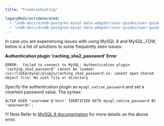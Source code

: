 ```yaml
---
title: "Troubleshooting"

legacyRedirectsGenerated:
  - "/edb-docs/d/edb-postgres-mysql-data-adapter/user-guides/user-guide/2.5.5/troubleshooting.html"
  - "/edb-docs/d/edb-postgres-mysql-data-adapter/user-guides/user-guide/latest/troubleshooting.html"
---
```


In case you are experiencing issues with using MySQL 8 and MySQL_FDW, below is a list of solutions to some frequently seen issues:

**Authentication plugin ‘caching_sha2_password’ Error**

```text
ERROR:  failed to connect to MySQL: Authentication plugin ‘caching_sha2_password’ cannot be loaded: /usr/lib64/mysql/plugin/caching_sha2_password.so: cannot open shared  object file: No such file or directory
```

Specify the authentication plugin as `mysql_native_password` and set a cleartext password value. The syntax:

 `ALTER USER 'username'@'host' IDENTIFIED WITH mysql_native_password BY '<password>';`

!!! Note
    Refer to [MySQL 8 documentation](https://dev.mysql.com/doc/refman/8.0/en/upgrading-from-previous-series.html) for more details on the above error.
